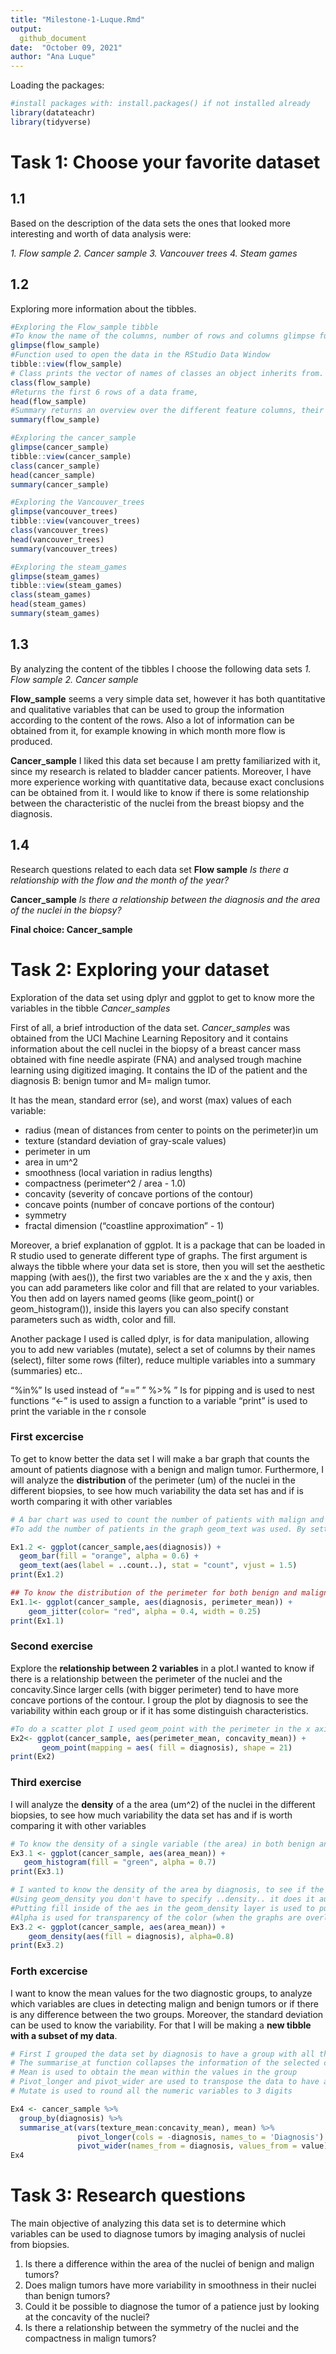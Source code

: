 ```yaml
---
title: "Milestone-1-Luque.Rmd"
output: 
  github_document
date:  "October 09, 2021"
author: "Ana Luque"
---
```


Loading the packages:
```r
#install packages with: install.packages() if not installed already
library(datateachr)
library(tidyverse)
```
# Task 1: Choose your favorite dataset
## 1.1
Based on the description of the data sets the ones that looked more interesting and worth of data analysis were:

_1. Flow sample_
_2. Cancer sample_
_3. Vancouver trees_
_4. Steam games_

## 1.2
Exploring more information about the tibbles.
```r
#Exploring the Flow_sample tibble
#To know the name of the columns, number of rows and columns glimpse function can be used
glimpse(flow_sample)
#Function used to open the data in the RStudio Data Window
tibble::view(flow_sample)
# Class prints the vector of names of classes an object inherits from.
class(flow_sample)
#Returns the first 6 rows of a data frame,
head(flow_sample)
#Summary returns an overview over the different feature columns, their type and basic distribution information.
summary(flow_sample)

#Exploring the cancer_sample
glimpse(cancer_sample)
tibble::view(cancer_sample)
class(cancer_sample)
head(cancer_sample)
summary(cancer_sample)

#Exploring the Vancouver_trees
glimpse(vancouver_trees)
tibble::view(vancouver_trees)
class(vancouver_trees)
head(vancouver_trees)
summary(vancouver_trees)

#Exploring the steam_games
glimpse(steam_games)
tibble::view(steam_games)
class(steam_games)
head(steam_games)
summary(steam_games)
```

## 1.3
By analyzing the content of the tibbles I choose the following data sets
_1. Flow sample_
_2. Cancer sample_

**Flow_sample** seems a very simple data set, however it has both quantitative and qualitative variables that can be used to group the information according to the content of the rows. Also a lot of information can be obtained from it, for example knowing in which month more flow is produced.

**Cancer_sample** I liked this data set because I am pretty familiarized with it, since my research is related to bladder cancer patients. Moreover, I have more experience working with quantitative data, because exact conclusions can be obtained from it. I would like to know if there is some relationship between the characteristic of the nuclei from the breast biopsy and the diagnosis.

## 1.4
Research questions related to each data set 
**Flow sample**
_Is there a relationship with the flow and the month of the year?_

**Cancer_sample**
_Is there a relationship between the diagnosis and the area of the nuclei in the biopsy?_

**Final choice: Cancer_sample**

# Task 2: Exploring your dataset

Exploration of the data set using dplyr and ggplot to get to know more the variables in the tibble *Cancer_samples*

First of all, a brief introduction of the data set. *Cancer_samples* was obtained from the UCI Machine Learning Repository and it contains information about the cell nuclei in the biopsy of a breast cancer mass obtained with fine needle aspirate (FNA) and analysed trough machine learning using digitized imaging. 
It contains the ID of the patient and the diagnosis B: benign tumor and M= malign tumor.

It has the mean, standard error (se), and worst (max) values of each variable:

* radius (mean of distances from center to points on the perimeter)in um
* texture (standard deviation of gray-scale values)
* perimeter in um
* area in um^2
* smoothness (local variation in radius lengths)
* compactness (perimeter^2 / area - 1.0)
* concavity (severity of concave portions of the contour)
* concave points (number of concave portions of the contour)
* symmetry
* fractal dimension ("coastline approximation" - 1)

Moreover, a brief explanation of ggplot. It is a package that can be loaded in R studio used to generate different type of graphs. The first argument is always the tibble where your data set is store, then you will set the aesthetic mapping (with aes()), the first two variables are the x and the y axis, then you can add parameters like color and fill that are related to your variables. You then add on layers named geoms (like geom_point() or geom_histogram()), inside this layers you can also specify constant parameters such as width, color and fill.

Another package I used is called dplyr, is for data manipulation, allowing you to add new variables (mutate), select a set of columns by their names (select), filter some rows (filter), reduce multiple variables into a summary (summaries) etc.. 

"%in%" Is used instead of "==" 
" %>% " Is for pipping and is used to nest functions
"<-" is used to assign a function to a variable
"print" is used to print the variable in the r console

### First excercise 
To get to know better the data set I will make a bar graph that counts the amount of patients diagnose with a benign and malign tumor. 
Furthermore, I will analyze the **distribution** of the perimeter (um) of the nuclei in the different biopsies, to see how much variability the data set has and if is worth comparing it with other variables
```r
# A bar chart was used to count the number of patients with malign and benign tumors, this function only need the x value, since it adds bars whose height is proportional to the number of rows. 
#To add the number of patients in the graph geom_text was used. By setting vjust (the vertical justification), it is possible to move the text above or below the tops of the bars, 1.5 to put it above the bars.

Ex1.2 <- ggplot(cancer_sample,aes(diagnosis)) +
  geom_bar(fill = "orange", alpha = 0.6) +
  geom_text(aes(label = ..count..), stat = "count", vjust = 1.5)
print(Ex1.2)

## To know the distribution of the perimeter for both benign and malign tumor geom_jitter was used,that shows in what ranges the values are located and if there is any difference between the perimeter of benign tumors and malign tumors. Since one of the main factors to detect a malign tumor during pathology analysis is to look for large nuclei. The color, transparency (alpha) and width are constant, that is why it goes directly in the geom layer outside the aes
Ex1.1<- ggplot(cancer_sample, aes(diagnosis, perimeter_mean)) + 
    geom_jitter(color= "red", alpha = 0.4, width = 0.25)
print(Ex1.1)
```

### Second exercise
Explore the **relationship between 2 variables** in a plot.I wanted to know if there is a relationship between the perimeter of the nuclei and the concavity.Since larger cells (with bigger perimeter) tend to have more concave portions of the contour. I group the plot by diagnosis to see the variability within each group or if it has some distinguish characteristics. 


```r
#To do a scatter plot I used geom_point with the perimeter in the x axis and the concavity in the y axis. Using the shape outside aes since is a constant value 
Ex2<- ggplot(cancer_sample, aes(perimeter_mean, concavity_mean)) +
       geom_point(mapping = aes( fill = diagnosis), shape = 21)
print(Ex2)
```

### Third exercise
I will analyze the **density** of a the area (um^2) of the nuclei in the different biopsies, to see how much variability the data set has and if is worth comparing it with other variables
```r
# To know the density of a single variable (the area) in both benign and malign tumors I used geom_distribution, I used ..density..  to create the histogram with a density scale. Fill was used to color the inside of the histogram
Ex3.1 <- ggplot(cancer_sample, aes(area_mean)) +
   geom_histogram(fill = "green", alpha = 0.7)
print(Ex3.1)

# I wanted to know the density of the area by diagnosis, to see if the area is different for malign and benign tumors and if there is a relationship, also to see in which the is more heterogeneity. Malign tumors tend to have bigger nuclei 
#Using geom_density you don't have to specify ..density.. it does it automatically.
#Putting fill inside of the aes in the geom_density layer is used to put in a different color the distribution of the two diagnosis.
#Alpha is used for transparency of the color (when the graphs are overlapping)
Ex3.2 <- ggplot(cancer_sample, aes(area_mean)) + 
    geom_density(aes(fill = diagnosis), alpha=0.8)
print(Ex3.2)
```
### Forth excercise 
I want to know the mean values for the two diagnostic groups, to analyze which variables are clues in detecting malign and benign tumors or if there is any difference between the two groups. Moreover, the standard deviation can be used to know the variability. For that I will be making a **new tibble with a subset of my data**. 

```r
# First I grouped the data set by diagnosis to have a group with all the data regarding malign tumors and data regarding benign tumors.
# The summarise_at function collapses the information of the selected columns from all the rows from each group in one 
# Mean is used to obtain the mean within the values in the group
# Pivot_longer and pivot_wider are used to transpose the data to have a better and understandable table
# Mutate is used to round all the numeric variables to 3 digits

Ex4 <- cancer_sample %>%
  group_by(diagnosis) %>%
  summarise_at(vars(texture_mean:concavity_mean), mean) %>%
               pivot_longer(cols = -diagnosis, names_to = 'Diagnosis') %>% 
               pivot_wider(names_from = diagnosis, values_from = value) %>%                      mutate(across(where(is.numeric), ~ round(., 3)))
Ex4
```
# Task 3: Research questions

The main objective of analyzing this data set is to determine which variables can be used to diagnose tumors by imaging analysis of nuclei from biopsies. 

1. Is there a difference within the area of the nuclei of benign and malign tumors?
2. Does malign tumors have more variability in smoothness in their nuclei than benign tumors?
3. Could it be possible to diagnose the tumor of a patience just by looking at the concavity of the nuclei?
4. Is there a relationship between the symmetry of the nuclei and the compactness in malign tumors? 

